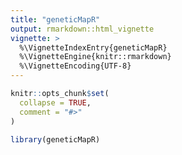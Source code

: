 ```yaml
---
title: "geneticMapR"
output: rmarkdown::html_vignette
vignette: >
  %\VignetteIndexEntry{geneticMapR}
  %\VignetteEngine{knitr::rmarkdown}
  %\VignetteEncoding{UTF-8}
---
```


```r
knitr::opts_chunk$set(
  collapse = TRUE,
  comment = "#>"
)
```

```r
library(geneticMapR)
```
